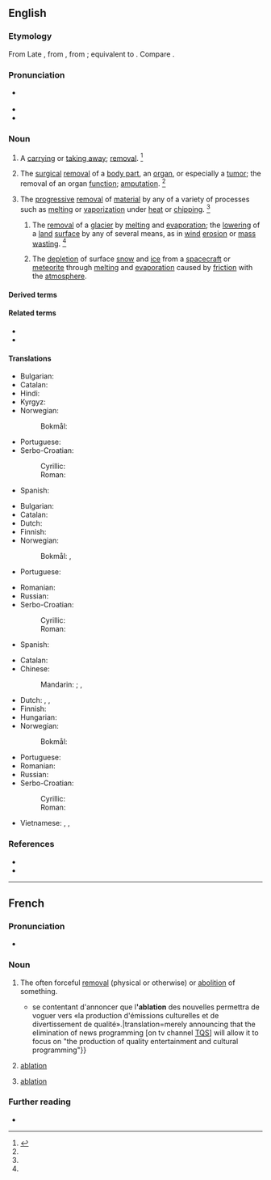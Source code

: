 ==English==
{{wikipedia}}

===Etymology===
From Late {{inh|en|enm|ablacioun||removal}}, from {{bor|en|LL.|ablātiō|t=a taking away}}, from {{af|la|auferō|-tio|t1=to take away, carry off, withdraw, remove|t2=-tion|pos2=nominal suffix|nocat=1}}; equivalent to {{af|en|ablate|-ion}}. Compare {{cog|fr|ablation}}.

===Pronunciation===
* {{enPR|ə-blā'-shən|ăb-lā'-shən}} {{IPA|en|/əˈbleɪ.ʃn̩/|/æbˈleɪ.ʃn̩/}}
* {{audio|en|En-us-ablation.ogg|Audio (US)}}
* {{rhymes|en|eɪʃən}}

===Noun===
{{en-noun|~}}

# {{lb|en|obsolete}} A [[carrying away|carrying]] or [[taking away]]; [[removal]]. {{defdate|First attested around 1350 to 1470.}}<ref name=SOED>{{R:SOED5|page=5}}</ref>
# {{lb|en|surgery}} The [[surgical]] [[removal]] of a [[body part]], an [[organ]], or especially a [[tumor]]; the removal of an organ [[function]]; [[amputation]]. {{defdate|First attested around 1350 to 1470.}}<ref name=SOED/>
# {{lb|en|sciences}} The [[progressive]] [[removal]] of [[material]] by any of a variety of processes such as [[melting]] or [[vaporization]] under [[heat]] or [[chipping]]. {{defdate|Mid 20<sup>th</sup> century.}}<ref name=SOED/>
#: {{hypo|en|constitutive ablation}}
## {{lb|en|geology}} The [[removal]] of a [[glacier]] by [[melting]] and [[evaporation]]; the [[lowering]] of a [[land]] [[surface]] by any of several means, as in [[wind]] [[erosion]] or [[mass wasting]]. {{defdate|from 20th c.}}<ref name=SOED/>
## {{lb|en|meteorology}} The [[depletion]] of surface [[snow]] and [[ice]] from a [[spacecraft]] or [[meteorite]] through [[melting]] and [[evaporation]] caused by [[friction]] with the [[atmosphere]].

====Derived terms====
{{col5|en
|ablative
|ablational
|hemiablation
|preablation
|postablation
|periablation
|locoablation
|reablation
|electroablation
|atheroablation
|cytoablation
|myeloablation
|radioablation
|immunoablation
|lymphoablation
|photoablation
|rotablation
|thermoablation
|cryoablation
|cycloablation
|chemoablation}}

====Related terms====
* {{l|en|ablate}}
* {{l|en|ablatable}}

====Translations====
{{trans-top|taking away, removal}}
* Bulgarian: {{t+|bg|отстраняване}}
* Catalan: {{t|ca|ablació|f}}
* Hindi: {{t|hi|उच्छेदन|m}}
* Kyrgyz: {{t+|ky|ампутация}}
* Norwegian:
*: Bokmål: {{t|nb|fjerning|m|f}}
{{trans-mid}}
* Portuguese: {{t+|pt|ablação|f}}
* Serbo-Croatian:
*: Cyrillic: {{t|sh|абла́ција|f}}
*: Roman: {{t|sh|ablácija|f}}
* Spanish: {{t+|es|ablación|f}}
{{trans-bottom}}

{{trans-top|surgical removal}}
* Bulgarian: {{t+|bg|ампутация}}
* Catalan: {{t|ca|ablació|f}}
* Dutch: {{t+|nl|ablatie|m}}
* Finnish: {{t+|fi|amputaatio}}
* Norwegian:
*: Bokmål: {{t+|nb|ablasjon|m}}, {{t+|nb|amputasjon|m}}
* Portuguese: {{t+|pt|ablação|f}}
{{trans-mid}}
* Romanian: {{t+|ro|ablațiune|f}}
* Russian: {{t+|ru|ампута́ция|f}}
* Serbo-Croatian:
*: Cyrillic: {{t|sh|абла́ција|f}}
*: Roman: {{t|sh|ablácija|f}}
* Spanish: {{t+|es|ablación|f}}
{{trans-bottom}}

{{trans-top|progressive removal of material}}
* Catalan: {{t|ca|ablació|f}}
* Chinese:
*: Mandarin: {{t+|cmn|消融|tr=xiāorúng}}; {{t+|cmn|銷蝕}}, {{t+|cmn|销蚀|tr=xiāoshí}}
* Dutch: {{t+|nl|ablatie|m}}, {{t+|nl|erosie|m}}, {{t|nl|afsmelting|m}}
* Finnish: {{t+|fi|ablaatio}}
* Hungarian: {{t+|hu|abláció}}
* Norwegian:
*: Bokmål: {{t+|nb|ablasjon|m}}
{{trans-mid}}
* Portuguese: {{t+|pt|ablação|f}}
* Romanian: {{t+|ro|ablațiune|f}}
* Russian: {{t+|ru|абля́ция|f}}
* Serbo-Croatian:
*: Cyrillic: {{t|sh|абла́ција|f}}
*: Roman: {{t|sh|ablácija|f}}
{{trans-bottom}}

{{checktrans-top}}
* Vietnamese: {{t-check|vi|sự cắt bỏ}}, {{t-check|vi|sự tải mòn}}, {{t-check|vi|sự tiêu mòn}}
{{trans-bottom}}

===References===
* {{R:Lexico}}
* {{R:MWO}}
<references/>

----

==French==

===Pronunciation===
* {{audio|fr|LL-Q150 (fra)-WikiLucas00-ablation.wav|Audio}}

===Noun===
{{fr-noun|f}}

# The often forceful [[removal]] (physical or otherwise) or [[abolition]] of something.
#* {{quote-journal
|fr|date=April 25, 2008
|author=Martine Chouinard
|url=http://www.ledevoir.com/2008/04/25/186742.html
|title=Brebis égarée
|newspaper={{w|Le Devoir}}|passage={{...}} se contentant d'annoncer que l''''ablation''' des nouvelles permettra de voguer vers «la production d'émissions culturelles et de divertissement de qualité».|translation=merely announcing that the elimination of news programming [on tv channel [[w:TQS|TQS]]] will allow it to focus on "the production of quality entertainment and cultural programming"}}
# {{lb|fr|medicine}} [[#English|ablation]]
# {{lb|fr|sciences}} [[#English|ablation]]

===Further reading===
* {{R:TLFi}}